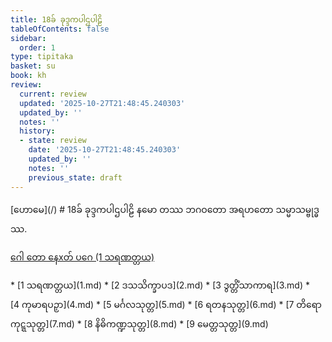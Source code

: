 ```yaml
---
title: 18ခ် ခုဒ္ဒကပါဌပါဠိ
tableOfContents: false
sidebar:
  order: 1
type: tipitaka
basket: su
book: kh
review:
  current: review
  updated: '2025-10-27T21:48:45.240303'
  updated_by: ''
  notes: ''
  history:
  - state: review
    date: '2025-10-27T21:48:45.240303'
    updated_by: ''
    notes: ''
    previous_state: draft
---
```



<ReviewStatus review={frontmatter.review} showDetails={true} />

<HypothesisAnnotation frontmatter={frontmatter} />

<Paragraph type="center" book="kh">
[ဟောမေ](/)
</Paragraph>

<Paragraph type="center" book="kh">
# 18ခ် ခုဒ္ဒကပါဌပါဠိ
</Paragraph>

<Paragraph number="1" type="center" book="kh">
နမော တဿ ဘဂဝတော အရဟတော သမ္မာသမ္ဗုဒ္ဓဿ.

[ဂေါ တော နေxတ် ပဂေ (1 သရဏတ္တယ)](1.md)



</Paragraph>

<TableOfContents book="kh" section="18">
* [1 သရဏတ္တယ](1.md)
* [2 ဒသသိက္ခာပဒ](2.md)
* [3 ဒွတ္တိံသာကာရ](3.md)
* [4 ကုမာရပဉှာ](4.md)
* [5 မင်္ဂလသုတ္တ](5.md)
* [6 ရတနသုတ္တ](6.md)
* [7 တိရောကုဋ္ဋသုတ္တ](7.md)
* [8 နိဓိကဏ္ဍသုတ္တ](8.md)
* [9 မေတ္တသုတ္တ](9.md)
</TableOfContents>